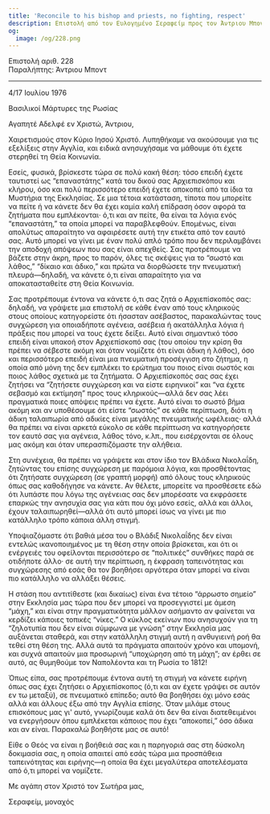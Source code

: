 ```yaml
---
title: 'Reconcile to his bishop and priests, no fighting, respect'
description: Επιστολή από τον Ευλογημένο Σεραφείμ προς τον Άντριου Μποντ.
og:
  image: /og/228.png
---
```


<div style={{textAlign:'right', fontFamily:'monospace'}}>Επιστολή αριθ. 228</div>
<div style={{textAlign:'left', fontFamily:'monospace'}}>Παραλήπτης: Άντριου Μποντ</div>

---

4/17 Ιουλίου 1976

Βασιλικοί Μάρτυρες της Ρωσίας

Αγαπητέ Αδελφέ εν Χριστώ, Άντριου,

Χαιρετισμούς στον Κύριο Ιησού Χριστό. Λυπηθήκαμε να ακούσουμε για τις εξελίξεις στην Αγγλία, και ειδικά ανησυχήσαμε να μάθουμε ότι έχετε στερηθεί τη Θεία Κοινωνία.

Εσείς, φυσικά, βρίσκεστε τώρα σε πολύ κακή θέση: τόσο επειδή έχετε ταυτιστεί ως “επαναστάτης” κατά του δικού σας Αρχιεπισκόπου και κλήρου, όσο και πολύ περισσότερο επειδή έχετε αποκοπεί από τα ίδια τα Μυστήρια της Εκκλησίας. Σε μια τέτοια κατάσταση, τίποτα που μπορείτε να πείτε ή να κάνετε δεν θα έχει καμία καλή επίδραση όσον αφορά τα ζητήματα που εμπλέκονται· ό,τι και αν πείτε, θα είναι τα λόγια ενός “επαναστάτη,” τα οποία μπορεί να παραβλεφθούν. Επομένως, είναι απολύτως απαραίτητο να αφαιρέσετε αυτή την ετικέτα από τον εαυτό σας. Αυτό μπορεί να γίνει με έναν πολύ απλό τρόπο που δεν περιλαμβάνει την αποδοχή απόψεων που σας είναι απεχθείς. Σας προτρέπουμε να βάζετε στην άκρη, προς το παρόν, όλες τις σκέψεις για το “σωστό και λάθος,” “δίκαιο και άδικο,” και πρώτα να διορθώσετε την πνευματική πλευρά—δηλαδή, να κάνετε ό,τι είναι απαραίτητο για να αποκατασταθείτε στη Θεία Κοινωνία.

Σας προτρέπουμε έντονα να κάνετε ό,τι σας ζητά ο Αρχιεπίσκοπός σας: δηλαδή, να γράψετε μια επιστολή σε κάθε έναν από τους κληρικούς στους οποίους κατηγορείστε ότι ήσασταν ασέβαστος, παρακαλώντας τους συγχώρεση για οποιαδήποτε αγένεια, ασέβεια ή ακατάλληλα λόγια ή πράξεις που μπορεί να τους έχετε δείξει. Αυτό είναι σημαντικό τόσο επειδή είναι υπακοή στον Αρχιεπίσκοπό σας (του οποίου την κρίση θα πρέπει να σέβεστε ακόμη και όταν νομίζετε ότι είναι άδικη ή λάθος), όσο και περισσότερο επειδή είναι μια πνευματική προσέγγιση στο ζήτημα, η οποία από μόνη της δεν εμπλέκει το ερώτημα του ποιος είναι σωστός και ποιος λάθος σχετικά με τα ζητήματα. Ο Αρχιεπίσκοπός σας σας έχει ζητήσει να “ζητήσετε συγχώρεση και να είστε ειρηνικοί” και “να έχετε σεβασμό και εκτίμηση” προς τους κληρικούς—αλλά δεν σας λέει πραγματικά ποιες απόψεις πρέπει να έχετε. Αυτό είναι το σωστό βήμα ακόμη και αν υποθέσουμε ότι είστε “σωστός” σε κάθε περίπτωση, διότι η άδικη ταλαιπωρία από αδικίες είναι μεγάλης πνευματικής ωφέλειας· αλλά θα πρέπει να είναι αρκετά εύκολο σε κάθε περίπτωση να κατηγορήσετε τον εαυτό σας για αγένεια, λάθος τόνο, κ.λπ., που εισέρχονται σε όλους μας ακόμη και όταν υπερασπιζόμαστε την αλήθεια.

Στη συνέχεια, θα πρέπει να γράψετε και στον ίδιο τον Βλάδικα Νικολαΐδη, ζητώντας του επίσης συγχώρεση με παρόμοια λόγια, και προσθέτοντας ότι ζητήσατε συγχώρεση (σε γραπτή μορφή) από όλους τους κληρικούς όπως σας καθοδήγησε να κάνετε. Αν θέλετε, μπορείτε να προσθέσετε εδώ ότι λυπάστε που λόγω της αγένειας σας δεν μπορέσατε να εκφράσετε επαρκώς την ανησυχία σας για κάτι που όχι μόνο εσείς, αλλά και άλλοι, έχουν ταλαιπωρηθεί—αλλά ότι αυτό μπορεί ίσως να γίνει με πιο κατάλληλο τρόπο κάποια άλλη στιγμή.

Υποψιαζόμαστε ότι βαθιά μέσα του ο Βλάδιξ Νικολαΐδης δεν είναι εντελώς ικανοποιημένος με τη θέση στην οποία βρίσκεται, και ότι οι ενέργειές του οφείλονται περισσότερο σε “πολιτικές” συνθήκες παρά σε οτιδήποτε άλλο· σε αυτή την περίπτωση, η έκφραση ταπεινότητας και συγχώρεσης από εσάς θα τον βοηθήσει αργότερα όταν μπορεί να είναι πιο κατάλληλο να αλλάξει θέσεις.

Η στάση που αντιτίθεστε (και δικαίως) είναι ένα τέτοιο “άρρωστο σημείο” στην Εκκλησία μας τώρα που δεν μπορεί να προσεγγιστεί με άμεση “μάχη,” και είναι στην πραγματικότητα μάλλον ασήμαντο αν φαίνεται να κερδίζει κάποιες τοπικές “νίκες.” Ο κύκλος εκείνων που ανησυχούν για τη “ζηλοτυπία που δεν είναι σύμφωνα με γνώση” στην Εκκλησία μας αυξάνεται σταθερά, και στην κατάλληλη στιγμή αυτή η ανθυγιεινή ροή θα τεθεί στη θέση της. Αλλά αυτά τα πράγματα απαιτούν χρόνο και υπομονή, και συχνά απαιτούν μια προσωρινή “υποχώρηση από τη μάχη”; αν έρθει σε αυτό, ας θυμηθούμε τον Ναπολέοντα και τη Ρωσία το 1812!

Όπως είπα, σας προτρέπουμε έντονα αυτή τη στιγμή να κάνετε ειρήνη όπως σας έχει ζητήσει ο Αρχιεπίσκοπος (ό,τι και αν έχετε γράψει σε αυτόν εν τω μεταξύ), σε πνευματικό επίπεδο; αυτό θα βοηθήσει όχι μόνο εσάς αλλά και άλλους έξω από την Αγγλία επίσης. Όταν μιλάμε στους επισκόπους μας γι' αυτό, γνωρίζουμε καλά ότι δεν θα είναι διατεθειμένοι να ενεργήσουν όπου εμπλέκεται κάποιος που έχει “αποκοπεί,” όσο άδικα και αν είναι. Παρακαλώ βοηθήστε μας σε αυτό!

Είθε ο Θεός να είναι η βοήθειά σας και η παρηγοριά σας στη δύσκολη δοκιμασία σας, η οποία απαιτεί από εσάς τώρα μια προσπάθεια ταπεινότητας και ειρήνης—η οποία θα έχει μεγαλύτερα αποτελέσματα από ό,τι μπορεί να νομίζετε.

Με αγάπη στον Χριστό τον Σωτήρα μας,

Σεραφείμ, μοναχός